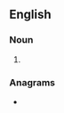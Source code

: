 ==English==

===Noun===
{{head|en|noun form}}

# {{plural of|catarrh|lang=en}}

===Anagrams===
* {{anagrams|en|a=aachrrst|Carharts}}